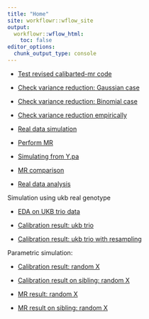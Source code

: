 ```yaml
---
title: "Home"
site: workflowr::wflow_site
output:
  workflowr::wflow_html:
    toc: false
editor_options:
  chunk_output_type: console
---
```



+ [Test revised calibarted-mr code](test_code.html)

+ [Check variance reduction: Gaussian case](sim_gaussian_res.html)

+ [Check variance reduction: Binomial case](sim_binomial.html)

+ [Check variance reduction empirically](empirical_var_reduction.html)

+ [Real data simulation](sim_real_dat.html)

+ [Perform MR](mr_real_dat.html)

+ [Simulating from Y.pa](simulate_from_par_pheno.html)

+ [MR comparison](mr_result.html)

+ [Real data analysis](real_data_analysis.html)

Simulation using ukb real genotype

+ [EDA on UKB trio data](ukb_EDA.html)

+ [Calibration result: ukb trio](ukb_calibration.html)

+ [Calibration result: ukb trio with resampling](calibration_fixedX.html)


Parametric simulation: 

+ [Calibration result: random X](sim_calibration_randomX.html)

+ [Calibration result on sibling: random X](calibration_sib_randomX.html)

+ [MR result: random X](mr_result_randomX.html)

+ [MR result on sibling: random X](mr_result_sib_randomX.html)


